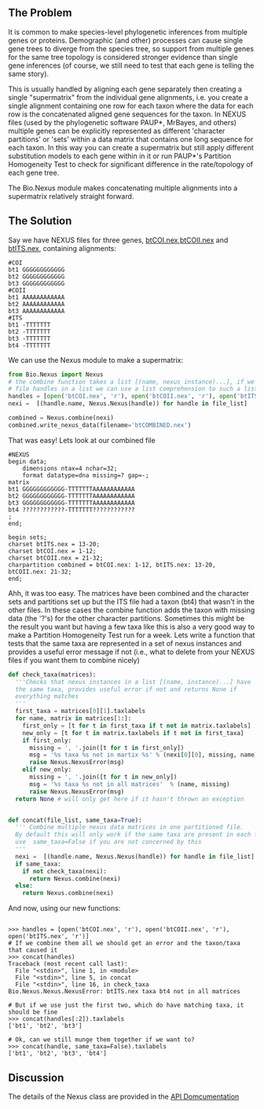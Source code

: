 ==The Problem==
It is common to make species-level phylogenetic inferences from multiple genes or proteins. Demographic (and other) processes can cause single gene trees to diverge from the species tree, so support from multiple genes for the same tree topology is considered stronger evidence than single gene inferences (of course, we still need to test that each gene is telling the same story). 

This is usually handled by aligning each gene separately then creating a single "supermatrix" from the individual gene alignments, i.e. you create a single alignment containing one row for each taxon where the data for each row is the concatenated aligned gene sequences for the taxon.  In NEXUS files (used by the phylogenetic software PAUP*, MrBayes, and others) multiple genes can be explicitly represented as different 'character partitions' or 'sets' within a data matrix that contains one long sequence for each taxon. In this way you can create a supermatrix but still apply different substitution models to each gene within in it or run PAUP*'s Partition Homogeneity Test to check for significant difference in the rate/topology of each gene tree.

The Bio.Nexus module makes concatenating multiple alignments into a supermatrix relatively straight forward.



==The Solution==

Say we have NEXUS files for three genes, [http://atavism.webs.com/btCOI.nex btCOI.nex],[http://atavism.webs.com/btCOII.nex btCOII.nex] and [http://atavism.webs.com/btITS.nex btITS.nex], containing alignments:
<pre>
#COI
bt1 GGGGGGGGGGGG
bt2 GGGGGGGGGGGG
bt3 GGGGGGGGGGGG
#COII
bt1 AAAAAAAAAAAA
bt2 AAAAAAAAAAAA
bt3 AAAAAAAAAAAA
#ITS
bt1 -TTTTTTT
bt2 -TTTTTTT
bt3 -TTTTTTT
bt4 -TTTTTTT
</pre> 

We can use the Nexus module to make a supermatrix:

<source lang=python>
from Bio.Nexus import Nexus
# the combine function takes a list [(name, nexus instance)...], if we provide the
# file handles in a list we can use a list comprehension to such a list easily
handles = [open('btCOI.nex', 'r'), open('btCOII.nex', 'r'), open('btITS.nex', 'r')]   
nexi =  [(handle.name, Nexus.Nexus(handle)) for handle in file_list]

combined = Nexus.combine(nexi)
combined.write_nexus_data(filename='btCOMBINED.nex')
</source>

That was easy! Lets look at our combined file
<pre>
#NEXUS
begin data;
	dimensions ntax=4 nchar=32;
	format datatype=dna missing=? gap=-;
matrix
bt1 GGGGGGGGGGGG-TTTTTTTAAAAAAAAAAAA
bt2 GGGGGGGGGGGG-TTTTTTTAAAAAAAAAAAA
bt3 GGGGGGGGGGGG-TTTTTTTAAAAAAAAAAAA
bt4 ????????????-TTTTTTT????????????
;
end;

begin sets;
charset btITS.nex = 13-20;
charset btCOI.nex = 1-12;
charset btCOII.nex = 21-32;
charpartition combined = btCOI.nex: 1-12, btITS.nex: 13-20, btCOII.nex: 21-32;
end; 
</pre>

Ahh, it was too easy. The matrices have been combined and the character sets and partitions set up but the ITS file had a taxon (bt4) that wasn't in the other files. In these cases the combine function adds the taxon with missing data (the '?'s) for the other character partitions. Sometimes this might be the result you want but having a few taxa like this is also a very good way to make a Partition Homogeneity Test run for a week. Lets write a function that tests that the same taxa are represented in a set of nexus instances and provides a useful error message if not (i.e., what to delete from your NEXUS files if you want them to combine nicely)

<source lang=python>
def check_taxa(matrices):  
  '''Checks that nexus instances in a list [(name, instance)...] have 
  the same taxa, provides useful error if not and returns None if
  everything matches
  '''
  first_taxa = matrices[0][1].taxlabels
  for name, matrix in matrices[1:]:
    first_only = [t for t in first_taxa if t not in matrix.taxlabels]
    new_only = [t for t in matrix.taxlabels if t not in first_taxa]
    if first_only:
      missing = ', '.join([t for t in first_only])
      msg = '%s taxa %s not in martix %s' % (nexi[0][0], missing, name)
      raise Nexus.NexusError(msg)
    elif new_only:
      missing = ', '.join([t for t in new_only])
      msg = '%s taxa %s not in all matrices'  % (name, missing)
      raise Nexus.NexusError(msg)
  return None # will only get here if it hasn't thrown an exception


def concat(file_list, same_taxa=True):
  ''' Combine multiple nexus data matrices in one partitioned file.
  By default this will only work if the same taxa are present in each file
  use  same_taxa=False if you are not concerned by this
  '''    
  nexi =  [(handle.name, Nexus.Nexus(handle)) for handle in file_list]
  if same_taxa:
    if not check_taxa(nexi): 
      return Nexus.combine(nexi)
  else:
    return Nexus.combine(nexi)
</source>
And now, using our new functions:
<pre>

>>> handles = [open('btCOI.nex', 'r'), open('btCOII.nex', 'r'), open('btITS.nex', 'r')]
# If we combine them all we should get an error and the taxon/taxa that caused it
>>> concat(handles)
Traceback (most recent call last):
  File "<stdin>", line 1, in <module>
  File "<stdin>", line 5, in concat
  File "<stdin>", line 16, in check_taxa
Bio.Nexus.Nexus.NexusError: btITS.nex taxa bt4 not in all matrices

# But if we use just the first two, which do have matching taxa, it should be fine
>>> concat(handles[:2]).taxlabels
['bt1', 'bt2', 'bt3']

# Ok, can we still munge them together if we want to?
>>> concat(handle, same_taxa=False).taxlabels
['bt1', 'bt2', 'bt3', 'bt4']
</pre> 

==Discussion==

The details of the  Nexus class are provided in the [http://www.biopython.org/DIST/docs/api/Bio.Nexus.Nexus-pysrc.html API Domcumentation]

